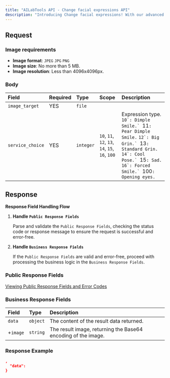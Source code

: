 ```yaml
---
title: "AILabTools API - Change facial expressions API"
description: "Introducing Change facial expressions! With our advanced image processing technology, you can now edit facial expressions in images, including laughing, pouting, unhappy and smiling. Our technology allows you to quickly and easily transform your photos and videos into amazing works of art with enhanced facial expressions. Our powerful image processing technology helps you bring your images to life, with stunning results. Show your emotions and let your images speak for themselves. Try Change facial expressions now and enjoy the power of advanced image processing technology."
---
```


## Request

### Image requirements

- **Image format**: `JPEG` `JPG` `PNG`
- **Image size**: No more than 5 MB.
- **Image resolution**: Less than 4096x4096px.

### Body

| Field            | Required | Type      | Scope                                                                                                            | Description                                                                                                                                                                                                                                     |
|:-----------------|:---------|:----------|:-----------------------------------------------------------------------------------------------------------------|:------------------------------------------------------------------------------------------------------------------------------------------------------------------------------------------------------------------------------------------------|
| `image_target`   | YES      | `file`    |                                                                                                                  |                                                                                                                                                                                                                                                 |
| `service_choice` | YES      | `integer` | ``10``, ``11``, ``12``, ``13``, ``14``, ``15``, ``16``, ``100`` | Expression type. ``10`: Dimple Smile.` ``11`: Pear Dimple Smile.` ``12`: Big Grin.` ``13`: Standard Grin.` ``14`: Cool Pose.` ``15`: Sad.` ``16`: Forced Smile.` ``100`: Opening eyes.` |

## Response

**Response Field Handling Flow**

1. **Handle `Public Response Fields`**

   Parse and validate the `Public Response Fields`, checking the status code or response message to ensure the request is successful and error-free.

2. **Handle `Business Response Fields`**

   If the `Public Response Fields` are valid and error-free, proceed with processing the business logic in the `Business Response Fields`.

### Public Response Fields

<a href="/docs/response-description" target="_blank">Viewing Public Response Fields and Error Codes</a>

### Business Response Fields

| Field    | Type     | Description                                                   |
|:---------|:---------|:--------------------------------------------------------------|
| `data`   | `object` | The content of the result data returned.                      |
| +`image` | `string` | The result image, returning the Base64 encoding of the image. |

### Response Example

```json
,
  "data":         
}
```